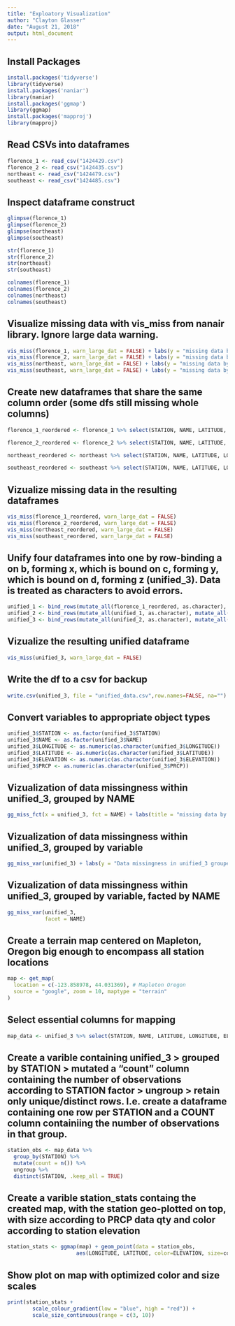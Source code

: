 ```yaml
---
title: "Exploatory Visualization"
author: "Clayton Glasser"
date: "August 21, 2018"
output: html_document
---
```


## Install Packages

```r
install.packages('tidyverse')
library(tidyverse)
install.packages('naniar')
library(naniar)
install.packages('ggmap')
library(ggmap)
install.packages('mapproj')
library(mapproj)
```


## Read CSVs into dataframes

```r
florence_1 <- read_csv("1424429.csv")
florence_2 <- read_csv("1424435.csv")
northeast <- read_csv("1424479.csv")
southeast <- read_csv("1424485.csv")
```


## Inspect dataframe construct

```r
glimpse(florence_1)
glimpse(florence_2)
glimpse(northeast)
glimpse(southeast)

str(florence_1)
str(florence_2)
str(northeast)
str(southeast)

colnames(florence_1)
colnames(florence_2)
colnames(northeast)
colnames(southeast)
```


## Visualize missing data with vis_miss from nanair library. Ignore large data warning.

```r
vis_miss(florence_1, warn_large_dat = FALSE) + labs(y = "missing data by variable in florence_1")
vis_miss(florence_2, warn_large_dat = FALSE) + labs(y = "missing data by variable in florence_2")
vis_miss(northeast, warn_large_dat = FALSE) + labs(y = "missing data by variable in northeast")
vis_miss(southeast, warn_large_dat = FALSE) + labs(y = "missing data by variable in southeast")
```


## Create new dataframes that share the same column order (some dfs still missing whole columns)

```r
florence_1_reordered <- florence_1 %>% select(STATION, NAME, LATITUDE, LONGITUDE, ELEVATION, DATE, PRCP, PRCP_ATTRIBUTES, SNOW, SNOW_ATTRIBUTES, SNWD, SNWD_ATTRIBUTES, TMAX, TMAX_ATTRIBUTES, TMIN, TMIN_ATTRIBUTES, TOBS, TOBS_ATTRIBUTES)

florence_2_reordered <- florence_2 %>% select(STATION, NAME, LATITUDE, LONGITUDE, ELEVATION, DATE, PRCP, PRCP_ATTRIBUTES, SNOW, SNOW_ATTRIBUTES, SNWD, SNWD_ATTRIBUTES, TAVG, TAVG_ATTRIBUTES, TMAX, TMAX_ATTRIBUTES, TMIN, TMIN_ATTRIBUTES, TOBS, TOBS_ATTRIBUTES)

northeast_reordered <- northeast %>% select(STATION, NAME, LATITUDE, LONGITUDE, ELEVATION, DATE, PRCP, PRCP_ATTRIBUTES, SNOW, SNOW_ATTRIBUTES, SNWD, SNWD_ATTRIBUTES,TAVG, TAVG_ATTRIBUTES, TMAX, TMAX_ATTRIBUTES, TMIN, TMIN_ATTRIBUTES, TOBS, TOBS_ATTRIBUTES)

southeast_reordered <- southeast %>% select(STATION, NAME, LATITUDE, LONGITUDE, ELEVATION, DATE, PRCP, PRCP_ATTRIBUTES, SNOW, SNOW_ATTRIBUTES, SNWD, SNWD_ATTRIBUTES, TAVG, TAVG_ATTRIBUTES, TMAX, TMAX_ATTRIBUTES, TMIN, TMIN_ATTRIBUTES)
```


## Vizualize missing data in the resulting dataframes

```r
vis_miss(florence_1_reordered, warn_large_dat = FALSE)
vis_miss(florence_2_reordered, warn_large_dat = FALSE)
vis_miss(northeast_reordered, warn_large_dat = FALSE)
vis_miss(southeast_reordered, warn_large_dat = FALSE)
```

## Unify four dataframes into one by row-binding a on b, forming x, which is bound on c, forming y, which is bound on d, forming z (unified_3). Data is treated as characters to avoid errors. 

```r
unified_1 <- bind_rows(mutate_all(florence_1_reordered, as.character), mutate_all(florence_2_reordered, as.character))
unified_2 <- bind_rows(mutate_all(unified_1, as.character), mutate_all(northeast_reordered, as.character))
unified_3 <- bind_rows(mutate_all(unified_2, as.character), mutate_all(southeast_reordered, as.character))
```

## Vizualize the resulting unified dataframe

```r
vis_miss(unified_3, warn_large_dat = FALSE)
```

## Write the df to a csv for backup

```r
write.csv(unified_3, file = "unified_data.csv",row.names=FALSE, na="")
```

## Convert variables to appropriate object types

```r
unified_3$STATION <- as.factor(unified_3$STATION)
unified_3$NAME <- as.factor(unified_3$NAME)
unified_3$LONGITUDE <- as.numeric(as.character(unified_3$LONGITUDE))
unified_3$LATITUDE <- as.numeric(as.character(unified_3$LATITUDE))
unified_3$ELEVATION <- as.numeric(as.character(unified_3$ELEVATION))
unified_3$PRCP <- as.numeric(as.character(unified_3$PRCP))
```

## Vizualization of data missingness within unified_3, grouped by NAME

```r
gg_miss_fct(x = unified_3, fct = NAME) + labs(title = "missing data by station in unified_3")

```

## Vizualization of data missingness within unified_3, grouped by variable

```r
gg_miss_var(unified_3) + labs(y = "Data missingness in unified_3 grouped by")

```

## Vizualization of data missingness within unified_3, grouped by variable, facted by NAME

```r
gg_miss_var(unified_3,
            facet = NAME)

```

## Create a terrain map centered on Mapleton, Oregon big enough to encompass all station locations

```r
map <- get_map(
  location = c(-123.858978, 44.031369), # Mapleton Oregon
  source = "google", zoom = 10, maptype = "terrain"
)

```

## Select essential columns for mapping

```r
map_data <- unified_3 %>% select(STATION, NAME, LATITUDE, LONGITUDE, ELEVATION, PRCP)

```

## Create a varible containing unified_3 > grouped by STATION >  mutated a "count" column containing the number of observations according to STATION factor > ungroup > retain only unique/distinct rows. I.e. create a dataframe containing one row per STATION and a COUNT column containiing the number of observations in that group. 

```r
station_obs <- map_data %>% 
  group_by(STATION) %>% 
  mutate(count = n()) %>% 
  ungroup %>% 
  distinct(STATION, .keep_all = TRUE)

```

## Create a varible station_stats containg the created map, with the station geo-plotted on top, with size according to PRCP data qty and color according to station elevation

```r
station_stats <- ggmap(map) + geom_point(data = station_obs, 
                      aes(LONGITUDE, LATITUDE, color=ELEVATION, size=count), alpha=0.75)

```
## Show plot on map with optimized color and size scales

```r
print(station_stats +
        scale_colour_gradient(low = "blue", high = "red")) +
        scale_size_continuous(range = c(3, 10))

```
